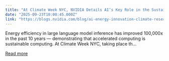 ```yaml
---
title: "At Climate Week NYC, NVIDIA Details AI’s Key Role in the Sustainable Energy Transition"
date: "2025-09-23T10:00:45.000Z"
link: "https://blogs.nvidia.com/blog/ai-energy-innovation-climate-research/"
---
```


Energy efficiency in large language model inference has improved 100,000x in the past 10 years — demonstrating that accelerated computing is sustainable computing. At Climate Week NYC, taking place th...

[Read more](https://blogs.nvidia.com/blog/ai-energy-innovation-climate-research/)
